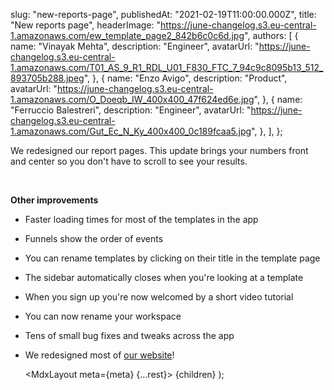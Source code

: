 
  slug: "new-reports-page",
  publishedAt: "2021-02-19T11:00:00.000Z",
  title: "New reports page",
  headerImage:
    "https://june-changelog.s3.eu-central-1.amazonaws.com/ew_template_page2_842b6c0c6d.jpg",
  authors: [
    {
      name: "Vinayak Mehta",
      description: "Engineer",
      avatarUrl:
        "https://june-changelog.s3.eu-central-1.amazonaws.com/T01_AS_9_R1_RDL_U01_F830_FTC_7_94c9c8095b13_512_893705b288.jpeg",
    },
    {
      name: "Enzo Avigo",
      description: "Product",
      avatarUrl:
        "https://june-changelog.s3.eu-central-1.amazonaws.com/O_Doeqb_IW_400x400_47f624ed6e.jpg",
    },
    {
      name: "Ferruccio Balestreri",
      description: "Engineer",
      avatarUrl:
        "https://june-changelog.s3.eu-central-1.amazonaws.com/Gut_Ec_N_Ky_400x400_0c189fcaa5.jpg",
    },
  ],
};

We redesigned our report pages. This update brings your numbers front and center so you don't have to scroll to see your results.

<br />

**Other improvements**

- Faster loading times for most of the templates in the app
- Funnels show the order of events
- You can rename templates by clicking on their title in the template page
- The sidebar automatically closes when you're looking at a template
- When you sign up you're now welcomed by a short video tutorial
- You can now rename your workspace
- Tens of small bug fixes and tweaks across the app
- We redesigned most of [our website](http://june.so/)!

  <MdxLayout meta={meta} {...rest}>
    {children}
  </MdxLayout>
);
